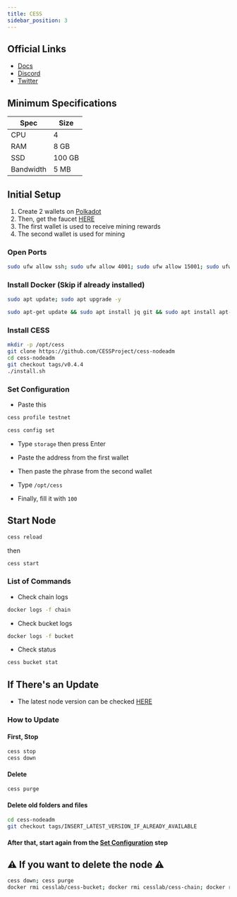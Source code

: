 ```yaml
---
title: CESS
sidebar_position: 3
---
```


## Official Links
- [Docs](https://docs.cess.cloud/cess-build-book/storage-miner)
- [Discord](https://discord.gg/mj3u57BkDv)
- [Twitter](https://twitter.com/CESS_Storage)


## Minimum Specifications

| Spec | Size |
|----------|----------|
| CPU | 4 |
| RAM | 8 GB |
| SSD | 100 GB |
| Bandwidth | 5 MB |

## Initial Setup

1. Create 2 wallets on [Polkadot](https://polkadot.js.org/apps/?rpc=wss%3A%2F%2Ftestnet-rpc1.cess.cloud%2Fws%2F#/accounts)
2. Then, get the faucet [HERE](https://testnet-faucet.cess.cloud/)
3. The first wallet is used to receive mining rewards
4. The second wallet is used for mining

### Open Ports

```sh filename="port" copy
sudo ufw allow ssh; sudo ufw allow 4001; sudo ufw allow 15001; sudo ufw enable
```

### Install Docker (Skip if already installed)

```sh filename="update system" copy
sudo apt update; sudo apt upgrade -y
```

```sh filename="install docker and others" copy
sudo apt-get update && sudo apt install jq git && sudo apt install apt-transport-https ca-certificates curl software-properties-common -y && curl -fsSL https://download.docker.com/linux/ubuntu/gpg | sudo apt-key add - && sudo add-apt-repository "deb [arch=amd64] https://download.docker.com/linux/ubuntu focal stable" && sudo apt-get install docker-ce docker-ce-cli containerd.io docker-compose-plugin -y
```

### Install CESS

```sh filename="install CESS" copy
mkdir -p /opt/cess
git clone https://github.com/CESSProject/cess-nodeadm
cd cess-nodeadm
git checkout tags/v0.4.4
./install.sh
```

### Set Configuration

- Paste this

```sh filename="set profile" copy
cess profile testnet
```

```sh filename="set config" copy
cess config set
```

- Type `storage` then press Enter

- Paste the address from the first wallet

- Then paste the phrase from the second wallet

- Type `/opt/cess`

- Finally, fill it with `100`

## Start Node

```sh filename="reload" copy
cess reload
```

then

```sh filename="GAS" copy
cess start
```

### List of Commands

- Check chain logs

```sh filename="logs chain" copy
docker logs -f chain
```

- Check bucket logs

```sh filename="logs bucket" copy
docker logs -f bucket
```

- Check status

```sh filename="stat bucket" copy
cess bucket stat
```

## If There's an Update

- The latest node version can be checked [HERE](https://github.com/CESSProject/cess-nodeadm/tags)

### How to Update

#### First, Stop

```sh filename="stop & down" copy
cess stop
cess down
```

#### Delete

```sh filename="delete" copy
cess purge
```

#### Delete old folders and files

```sh filename="pull latest tags" copy
cd cess-nodeadm
git checkout tags/INSERT_LATEST_VERSION_IF_ALREADY_AVAILABLE
```

#### After that, start again from the [Set Configuration](#set-configuration) step

## ⚠️ If you want to delete the node ⚠️

```sh filename="DELETE" copy
cess down; cess purge
docker rmi cesslab/cess-bucket; docker rmi cesslab/cess-chain; docker rmi cesslab/config-gen; docker rmi containrrr/watchtower
```

#

